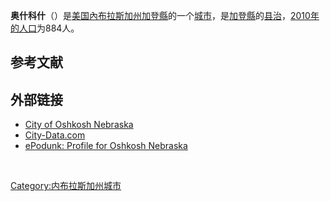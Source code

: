 {{Infobox settlement
|official_name            = 奥什科什<br>Oshkosh, Nebraska
|settlement_type          = [[城市|城市]]
|nickname                 = 
|motto                    = "The Goose Capital Of The world"<ref>{{cite web|url= http://www.ci.oshkosh.ne.us/|title= City of Oshkosh Nebraska|publisher= City of Oshkosh Nebraska|accessdate= October 19, 2012|deadurl= yes|archiveurl= https://web.archive.org/web/20121223072053/http://www.ci.oshkosh.ne.us/|archivedate= 2012年12月23日}}</ref> 

<!-- Images -->
|image_skyline            = Oshkosh, Nebraska Main St 3.JPG
|imagesize                = 250px
|image_caption            = 奥什科什街景
|image_flag               = 
|image_seal               = 

<!-- Maps -->
|image_map = Garden_County_Nebraska_Incorporated_and_Unincorporated_areas_Oshkosh_Highlighted.svg
|mapsize                  = 250px
|map_caption              = 奥什科什在內布拉斯加州的位置
|image_map1               = 
|mapsize1                 = 
|map_caption1             = 

<!-- Location -->
|subdivision_type         = 国家
|subdivision_name         = [[美国|美国]]
|subdivision_type1        = [[美國行政區劃|州]]
|subdivision_name1        = [[內布拉斯加州|內布拉斯加州]]
|subdivision_type2        = [[内布拉斯加州行政区划|縣]]
|subdivision_name2        = [[加登縣|加登縣]]
|government_footnotes     = 
|government_type          = 
|leader_title             = 
|leader_name              = 
|leader_title1            = 
|leader_name1             = 
|established_title        = 编入
|established_date         = 1910<ref>{{cite web|url= http://www.city-data.com/city/Oshkosh-Nebraska.html|title= Oshkosh Nebraska|publisher= City-Data.com|accessdate= October 19, 2012|archive-date= 2020-01-16|archive-url= https://web.archive.org/web/20200116044915/http://www.city-data.com/city/Oshkosh-Nebraska.html|dead-url= no}}</ref>

<!-- Area -->
|unit_pref                = Imperial
|area_footnotes           = 
|area_magnitude           = 
|area_total_km2           = 1.74
|area_land_km2            = 1.74
|area_water_km2           = 0
|area_total_sq_mi         = 0.67
|area_land_sq_mi          = 0.67
|area_water_sq_mi         = 0

<!-- Population -->
|population_as_of         = [[2010年美國人口普查|2010]]
|population_est           = 841
|pop_est_as_of            = 2012<ref name="2012 Pop Estimate">{{cite web|title=Population Estimates|url=http://www.census.gov/popest/data/cities/totals/2012/SUB-EST2012.html|publisher=[[United_States_Census_Bureau|United States Census Bureau]]|accessdate=2013-05-29|archive-url=https://www.webcitation.org/6HQu4Spqa?url=http://www.census.gov/popest/data/cities/totals/2012/SUB-EST2012.html|archive-date=2013-06-17|dead-url=yes}}</ref>
|population_footnotes     = 
|population_total         = 884
|population_density_km2   = 509.4
|population_density_sq_mi = 1319.4

<!-- General information -->
|timezone                 = [[北美山区时区|山区时区（MST）]]
|utc_offset               = -7
|timezone_DST             = MDT
|utc_offset_DST           = -6
|elevation_footnotes      = 
|elevation_m              = 1033
|elevation_ft             = 3389
|coordinates_display      = inline,title
|coordinates_type         = region:US_type:city
|latd = 41 |latm = 24 |lats = 31 |latNS = N
|longd = 102 |longm = 20 |longs = 47 |longEW = W

<!-- Area/postal codes & others -->
|postal_code_type         = [[美國郵區編號|郵區編號]]
|postal_code              = 69154, 69190
|area_code                = [[Area_code_308|308]]
|blank_name               = [[聯邦資料處理標準|FIPS代码]]
|blank_info               = 31-37560{{GR|2}}
|blank1_name              = [[地名信息系统|GNIS]]特征ID
|blank1_info              = 0831911{{GR|3}}
|website                  = [http://www.ci.oshkosh.ne.us/ http://www.ci.oshkosh.ne.us/]
|footnotes                = 
}}
'''奥什科什'''（{{lang-en|Oshkosh}}）是[[美国|美国]][[內布拉斯加州|內布拉斯加州]][[加登縣|加登縣]]的一个[[城市|城市]]，是[[加登縣|加登縣]]的[[县治|县治]]{{GR|6}}，[[2010年美國人口普查|2010年的人口]]为884人。


==参考文献==
<references />

==外部链接==
{{Commonscat|Oshkosh, Nebraska|奥什科什 (内布拉斯加州)}} 
* [https://web.archive.org/web/20121223072053/http://www.ci.oshkosh.ne.us/ City of Oshkosh Nebraska]
* [http://www.city-data.com/city/Oshkosh-Nebraska.html City-Data.com] {{Wayback|url=http://www.city-data.com/city/Oshkosh-Nebraska.html |date=20200116044915 }}
* [https://web.archive.org/web/20160826110639/http://www.epodunk.com/cgi-bin/genInfo.php?locIndex=27522 ePodunk: Profile for Oshkosh Nebraska]

<br/><!--this break is to put visual space between the last information and the following template if needed-->

{{Garden County, Nebraska}}

[[Category:内布拉斯加州城市|Category:内布拉斯加州城市]]